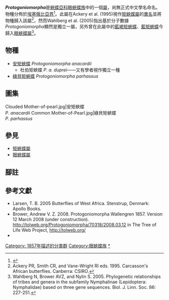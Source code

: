 {{noteTA
|G1=Butterfly
}}
{{Italic title}}
{{Automatic Taxobox
| taxon = Protogoniomorpha
| authority = Wallengren, 1857
| fossil_range = {{fossilrange|22|0|earliest=31}}<small>從[[中新世|中新世]]至今<ref name=w2006>Wahlberg, N. 2006. That awkward age for butterflies: insights from the age of the butterfly subfamily Nymphalinae. Systematic Biology 55:703-714. {{en}}</ref></small>
| image = Protogoniomorpha anacardii duprei-Madagascar-01.jpg
| image_caption = [[安矩蛺蝶|杜伯矩蛺蝶]]<br />''Protogoniomorpha anacardii duprei''
| type_species = [[安矩蛺蝶|安矩蛺蝶]]<br />''Papilio anacardii''
| type_species_authority = Linnaeus, 1758
| subdivision_ranks = 物種
| subdivision = 共2種，詳見正文。
| synonyms =
}}

'''''Protogoniomorpha'''''是[[蛺蝶亞科|蛺蝶亞科]][[眼蛺蝶族|眼蛺蝶族]]中的一個[[屬|屬]]，尚無正式中文學名命名。物種分佈於[[埃塞俄比亞界|埃塞俄比亞界]]<ref>{{Cite web |url=http://ftp.funet.fi/pub/sci/bio/life/insecta/lepidoptera/ditrysia/papilionoidea/nymphalidae/nymphalinae/salamis/#anacardii |title=Lepidoptera and some other life forms: The "protogoniomorpha" species-group, Salamis |accessdate=2016-03-06 |archive-date=2017-04-04 |archive-url=https://web.archive.org/web/20170404131215/http://ftp.funet.fi/pub/sci/bio/life/insecta/lepidoptera/ditrysia/papilionoidea/nymphalidae/nymphalinae/salamis/#anacardii |dead-url=no }}</ref>。此屬在Ackery et al. (1995)視作[[矩蛺蝶屬|矩蛺蝶屬]]的[[異名|異名]]並將物種歸入該屬<ref>Ackery PR, Smith CR, and Vane-Wright RI eds. 1995. Carcasson's African butterflies. Canberra: CSIRO.</ref>，然而Wahlberg et al. (2005)指出基於分子數據''Protogoniomorpha''顯然是獨立一屬，另外曾在此屬中的[[藍褐矩蛺蝶|藍褐矩蛺蝶]]、[[藍矩蛺蝶|藍矩蛺蝶]]今歸入[[眼蛺蝶屬|眼蛺蝶屬]]<ref>Wahlberg N, Brower AVZ, and Nylin S. 2005. Phylogenetic relationships of tribes and genera in the subfamily Nymphalinae (Lepidoptera: Nymphalidae) based on three gene sequences. Biol. J. Linn. Soc. 86: 227-251.</ref>。

== 物種 ==
* [[安矩蛺蝶|安矩蛺蝶]] ''Protogoniomorpha anacardii''
** 杜伯矩蛺蝶 ''P. a. duprei''——又有學者視作獨立一種
* [[綠貝矩蛺蝶|綠貝矩蛺蝶]] ''Protogoniomorpha parhassus''

== 圖集 ==
<gallery mode="packed-hover"  heights="180">
Clouded Mother-of-pearl.jpg|安矩蛺蝶<br />''P. anacardii''
Common Mother-of-Pearl.jpg|綠貝矩蛺蝶<br />''P. parhassus''
</gallery>

== 參見 ==
* [[矩蛺蝶屬|矩蛺蝶屬]]
* [[眼蛺蝶屬|眼蛺蝶屬]]

== 腳註 ==
<references/>

== 參考文獻 ==
{{Commons category|  Protogoniomorpha}}
* Larsen, T. B. 2005 Butterflies of West Africa. Stenstrup, Denmark: Apollo Books.
* Brower, Andrew V. Z. 2008. Protogoniomorpha Wallengren 1857. Version 12 March 2008 (under construction). http://tolweb.org/Protogoniomorpha/70318/2008.03.12{{Wayback|url=http://tolweb.org/Protogoniomorpha/70318/2008.03.12 |date=20160729023342 }} in The Tree of Life Web Project, http://tolweb.org/{{Wayback|url=http://tolweb.org/ |date=20110515100516 }}
* {{Cite book | author = 寿建新 周尧 李宇飞 | title = 世界蝴蝶分類名錄 | location = 中國 | publisher = 陝西科學技術出版社 | date = 2006-04-01 | ISBN = 9787536936768 | language= zh-hans }}

{{蛺蝶亞科}}
{{taxonbar}}
[[Category:_1857年描述的分类群|Category: 1857年描述的分类群]]
[[Category:眼蛺蝶族|Category:眼蛺蝶族]]
[[Category:Protogoniomorpha|*]]